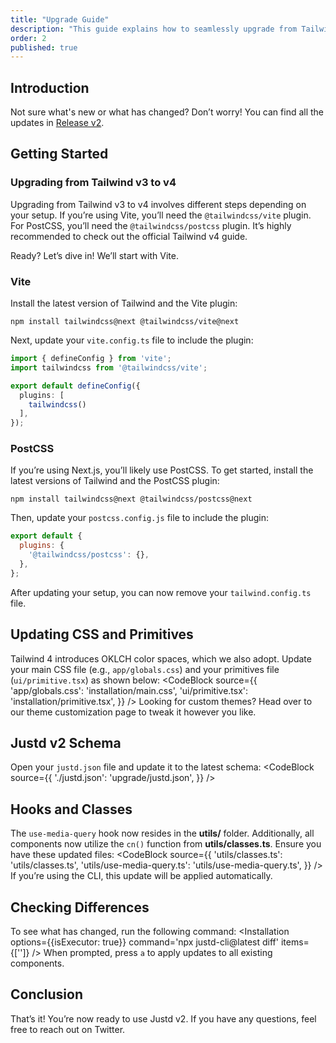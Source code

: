 ```yaml
---
title: "Upgrade Guide"
description: "This guide explains how to seamlessly upgrade from Tailwind 3 to Tailwind 4 and transition from documentation version 1.x to 2.x."
order: 2
published: true
---
```


## Introduction
Not sure what's new or what has changed? Don’t worry! You can find all the updates in [Release v2](/blog/release-v2).

## Getting Started
### Upgrading from Tailwind v3 to v4
Upgrading from Tailwind v3 to v4 involves different steps depending on your setup. If you’re using Vite, you’ll need the `@tailwindcss/vite` plugin. For PostCSS, you’ll need the `@tailwindcss/postcss` plugin. It’s highly recommended to check out the <NewTab href="https://tailwindcss.com/docs/v4-beta#getting-started">official Tailwind v4 guide</NewTab>. 

Ready? Let’s dive in! We’ll start with Vite.

### Vite
Install the latest version of Tailwind and the Vite plugin:
```
npm install tailwindcss@next @tailwindcss/vite@next
```
Next, update your `vite.config.ts` file to include the plugin:
```ts {2,6}
import { defineConfig } from 'vite';
import tailwindcss from '@tailwindcss/vite';

export default defineConfig({
  plugins: [
    tailwindcss()
  ],
});
```

### PostCSS
If you’re using Next.js, you’ll likely use PostCSS. To get started, install the latest versions of Tailwind and the PostCSS plugin:
```
npm install tailwindcss@next @tailwindcss/postcss@next
```
Then, update your `postcss.config.js` file to include the plugin:
```js {3}
export default {
  plugins: {
    '@tailwindcss/postcss': {},
  },
};
```
After updating your setup, you can now remove your `tailwind.config.ts` file.

## Updating CSS and Primitives
Tailwind 4 introduces OKLCH color spaces, which we also adopt. Update your main CSS file (e.g., `app/globals.css`) and your primitives file (`ui/primitive.tsx`) as shown below:
<CodeBlock
    source={{
        'app/globals.css': 'installation/main.css',
        'ui/primitive.tsx': 'installation/primitive.tsx',
    }} />
Looking for custom themes? Head over to our <NewTab href="/themes">theme customization</NewTab> page to tweak it however you like.

## Justd v2 Schema
Open your `justd.json` file and update it to the latest schema:
<CodeBlock
    source={{
        './justd.json': 'upgrade/justd.json',
    }} />

## Hooks and Classes
The `use-media-query` hook now resides in the **utils/** folder. Additionally, all components now utilize the `cn()` function from **utils/classes.ts**. Ensure you have these updated files:
<CodeBlock
    source={{
        'utils/classes.ts': 'utils/classes.ts',
        'utils/use-media-query.ts': 'utils/use-media-query.ts',
    }} />
<Note>
    If you’re using the CLI, this update will be applied automatically.
</Note>

## Checking Differences
To see what has changed, run the following command:
<Installation options={{isExecutor: true}} command='npx justd-cli@latest diff' items={['']} />
When prompted, press `a` to apply updates to all existing components.

## Conclusion
That’s it! You’re now ready to use Justd v2. If you have any questions, feel free to reach out on <NewTab href="https://x.com/irsyadadl">Twitter</NewTab>.
